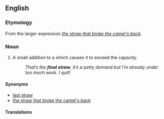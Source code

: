 ==English==

===Etymology===
From the larger expression ''[[the straw that broke the camel's back]].''
  
===Noun===
{{en-noun|sg=[[final]] [[straw]]|-}}

# {{slang}} A small addition to a {{burden}} which causes it to exceed the capacity.  
#: ''That’s the '''final straw'''; it’s a petty demand but I’m already under too much work.  I quit!''

====Synonyms====
*[[last straw]]
*[[the straw that broke the camel's back]]

====Translations====
{{trans-see|last straw}}